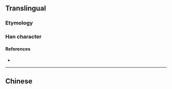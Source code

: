 {{character info/new}}
{{also|揚|颺}}
==Translingual==

===Etymology===
{{Han simp|揚|f=昜|t=𠃓}}

===Han character===
{{Han char|rn=64|rad=手|as=03|sn=6|four=|canj=QNSH|ids=⿰扌𠃓}}

====References====
* {{Han ref|kx=0418.141|hdz=31832.060|uh=626C|ud=25196}}

----

==Chinese==
{{zh-see|揚}}
